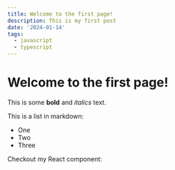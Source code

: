 ```yaml
---
title: Welcome to the first page!
description: This is my first post
date: '2024-01-14'
tags:
  - javascript
  - typescript
---
```


# Welcome to the first page!

This is some **bold** and _italics_ text.

This is a list in markdown:

- One
- Two
- Three

Checkout my React component:
